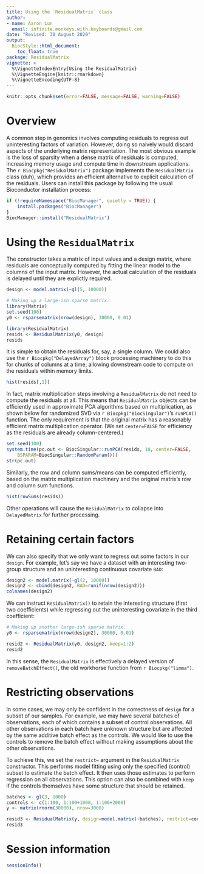 ```yaml
---
title: Using the `ResidualMatrix` class
author: 
- name: Aaron Lun
  email: infinite.monkeys.with.keyboards@gmail.com 
date: "Revised: 30 August 2020"
output:
  BiocStyle::html_document:
    toc_float: true 
package: ResidualMatrix
vignette: >
  %\VignetteIndexEntry{Using the ResidualMatrix}
  %\VignetteEngine{knitr::rmarkdown}
  %\VignetteEncoding{UTF-8}    
---
```


```r
knitr::opts_chunk$set(error=FALSE, message=FALSE, warning=FALSE)
```

# Overview

A common step in genomics involves computing residuals to regress out uninteresting factors of variation.
However, doing so naively would discard aspects of the underlying matrix representation.
The most obvious example is the loss of sparsity when a dense matrix of residuals is computed,
increasing memory usage and compute time in downstream applications.
The `r Biocpkg("ResidualMatrix")` package implements the `ResidualMatrix` class (duh), 
which provides an efficient alternative to explicit calculation of the residuals.
Users can install this package by following the usual Bioconductor installation process:

```r
if (!requireNamespace("BiocManager", quietly = TRUE)) { 
    install.packages("BiocManager")
}
BiocManager::install("ResidualMatrix")
```

# Using the `ResidualMatrix`

The constructor takes a matrix of input values and a design matrix, 
where residuals are conceptually computed by fitting the linear model to the columns of the input matrix.
However, the actual calculation of the residuals is delayed until they are explictly required.

```r
design <- model.matrix(~gl(5, 10000))

# Making up a large-ish sparse matrix.
library(Matrix)
set.seed(100)
y0 <- rsparsematrix(nrow(design), 30000, 0.01)

library(ResidualMatrix)
resids <- ResidualMatrix(y0, design)
resids
```

It is simple to obtain the residuals for, say, a single column.
We could also use the `r Biocpkg("DelayedArray")` block processing machinery to do this for chunks of columns at a time,
allowing downstream code to compute on the residuals within memory limits.

```r
hist(resids[,1])
```

In fact, matrix multiplication steps involving a `ResidualMatrix` do not need to compute the residuals at all.
This means that `ResidualMatrix` objects can be efficiently used in approximate PCA algorithms based on multiplication,
as shown below for randomized SVD via `r Biocpkg("BiocSingular")`'s `runPCA()` function.
The only requirement is that the original matrix has a reasonably efficient matrix multiplication operator.
(We set `center=FALSE` for efficiency as the residuals are already column-centered.)

```r
set.seed(100)
system.time(pc.out <- BiocSingular::runPCA(resids, 10, center=FALSE,
    BSPARAM=BiocSingular::RandomParam()))
str(pc.out)
```

Similarly, the row and column sums/means can be computed efficiently, 
based on the matrix multiplication machinery and the original matrix's row and column sum functions.

```r
hist(rowSums(resids))
```

Other operations will cause the `ResidualMatrix` to collapse into `DelayedMatrix` for further processing.

# Retaining certain factors

We can also specify that we only want to regress out some factors in our `design`.
For example, let's say we have a dataset with an interesting two-group structure and an uninteresting continuous covariate `BAD`:

```r
design2 <- model.matrix(~gl(2, 10000))
design2 <- cbind(design2, BAD=runif(nrow(design2)))
colnames(design2)
```

We can instruct `ResidualMatrix()` to retain the interesting structure (first two coefficients)
while regressing out the uninteresting covariate in the third coefficient:

```r
# Making up another large-ish sparse matrix.
y0 <- rsparsematrix(nrow(design2), 30000, 0.01)

resid2 <- ResidualMatrix(y0, design2, keep=1:2)
resid2
```

In this sense, the `ResidualMatrix` is effectively a delayed version of `removeBatchEffect()`,
the old workhorse function from `r Biocpkg("limma")`.

# Restricting observations

In some cases, we may only be confident in the correctness of `design` for a subset of our samples.
For example, we may have several batches of observations, each of which contains a subset of control observations.
All other observations in each batch have unknown structure but are affected by the same additive batch effect as the controls.
We would like to use the controls to remove the batch effect without making assumptions about the other observations.

To achieve this, we set the `restrict=` argument in the `ResidualMatrix` constructor.
This performs model fitting using only the specified (control) subset to estimate the batch effect.
It then uses those estimates to perform regression on all observations.
This option can also be combined with `keep` if the controls themselves have some structure that should be retained.

```r
batches <- gl(3, 1000)
controls <- c(1:100, 1:100+1000, 1:100+2000)
y <- matrix(rnorm(30000), nrow=3000)

resid3 <- ResidualMatrix(y, design=model.matrix(~batches), restrict=controls)
resid3
```

# Session information {-}

```r
sessionInfo()
```
